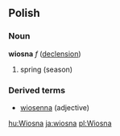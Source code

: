 ==Polish==
===Noun===
'''wiosna''' ''f'' ([[Wiktionary Appendix:Polish hard feminine noun declension|declension]])
# spring (season)


===Derived terms===
* [[wiosenna]] (adjective)

[[hu:Wiosna]]
[[ja:wiosna]]
[[pl:Wiosna]]